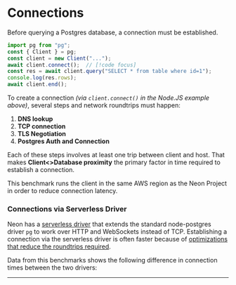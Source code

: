 
# Connections

Before querying a Postgres database, a connection must be established.

```javascript
import pg from "pg";
const { Client } = pg;
const client = new Client("...");
await client.connect();  // [!code focus]
const res = await client.query("SELECT * from table where id=1");
console.log(res.rows);
await client.end();
```

To create a connection _(via `client.connect()` in the Node.JS example above)_, several steps and network roundtrips must happen:

1. **DNS lookup**
2. **TCP connection**
3. **TLS Negotiation**
4. **Postgres Auth and Connection**

Each of these steps involves at least one trip between client and host. That makes **Client\<\>Database proximity** the primary factor in time required to establish a connection.

This benchmark runs the client in the same AWS region as the Neon Project in order to reduce connection latency.

### Connections via Serverless Driver

Neon has a [serverless driver](https://neon.tech/docs/serverless/serverless-driver) that extends the standard node-postgres driver `pg` to work over HTTP and WebSockets instead of TCP.
Establishing a connection via the serverless driver is often faster because of [optimizations that reduce the roundtrips required](https://neon.tech/blog/quicker-serverless-postgres).

Data from this benchmarks shows the following difference in connection times between the two drivers:

<ConnectionsTable />

---
